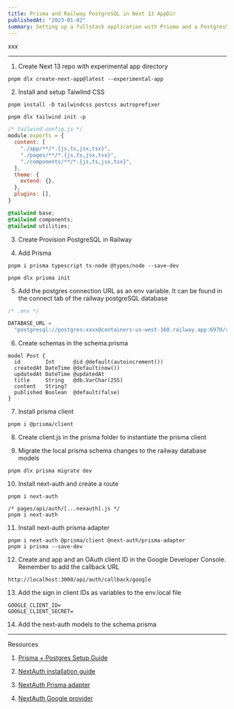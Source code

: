 ```yaml
---
title: Prisma and Railway PostgreSQL in Next 13 AppDir
publishedAt: "2023-01-02"
summary: Setting up a fullstack application with Prisma and a PostgresSQL database in Railway using the Next 13 app directory.
---
```


xxx

---

1. Create Next 13 repo with experimental app directory

```
pnpm dlx create-next-app@latest --experimental-app
```

2. Install and setup Taiwlind CSS

```
pnpm install -D tailwindcss postcss autroprefixer
```

```
pnpm dlx tailwind init -p
```

```js
/* tailwind.config.js */
module.exports = {
  content: [
    "./app/**/*.{js,ts,jsx,tsx}",
    "./pages/**/*.{js,ts,jsx,tsx}",
    "./components/**/*.{js,ts,jsx,tsx}",
  ],
  theme: {
    extend: {},
  },
  plugins: [],
}
```

```css
@tailwind base;
@tailwind components;
@tailwind utilities;
```

3. Create Provision PostgreSQL in Railway

4. Add Prisma

```
pnpm i prisma typescript ts-node @types/node --save-dev
```

```
pnpm dlx prisma init
```

5. Add the postgres connection URL as an env variable. It can be found in the connect tab of the railway postgreSQL database

```js
/* .env */

DATABASE_URL =
  "postgresql://postgres:xxxx@containers-us-west-160.railway.app:6970/railway"
```

6. Create schemas in the schema.prisma

```prisma
model Post {
  id        Int      @id @default(autoincrement())
  createdAt DateTime @default(now())
  updatedAt DateTime @updatedAt
  title     String   @db.VarChar(255)
  content   String?
  published Boolean  @default(false)
}
```

7. Install prisma client

```
pnpm i @prisma/client
```

8. Create client.js in the prisma folder to instantiate the prisma client

9. Migrate the local prisma schema changes to the railway database models

```
pnpm dlx prisma migrate dev
```

10. Install next-auth and create a route

```
pnpm i next-auth
```

```
/* pages/api/auth/[...nexauth].js */
pnpm i next-auth
```

11. Install next-auth prisma adapter

```
pnpm i next-auth @prisma/client @next-auth/prisma-adapter
pnpm i prisma --save-dev
```

12. Create and app and an OAuth client ID in the Google Developer Console. Remember to add the callback URL

```
http://localhost:3000/api/auth/callback/google
```

13. Add the sign in client IDs as variables to the env.local file

```
GOOGLE_CLIENT_ID=
GOOGLE_CLIENT_SECRET=
```

14. Add the next-auth models to the schema.prisma

---

Resources

1. [Prisma + Postgres Setup Guide](https://www.prisma.io/docs/getting-started/setup-prisma/start-from-scratch/relational-databases/using-prisma-migrate-typescript-postgres)

2. [NextAuth installation guide](https://next-auth.js.org/getting-started/example)

3. [NextAuth Prisma adapter](https://next-auth.js.org/v3/adapters/prisma)

4. [NextAuth Google provider](https://next-auth.js.org/providers/google)
